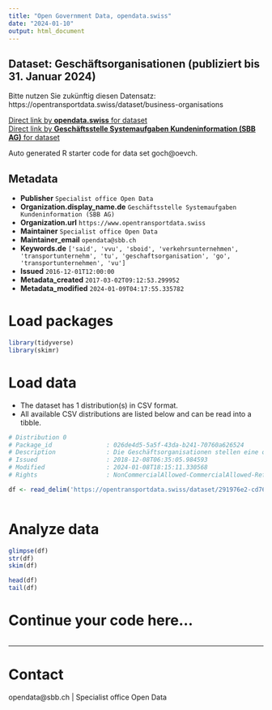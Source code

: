```yaml
---
title: "Open Government Data, opendata.swiss"
date: "2024-01-10"
output: html_document
---
```


## Dataset: Geschäftsorganisationen (publiziert bis 31. Januar 2024)

Bitte nutzen Sie zukünftig diesen Datensatz: https://opentransportdata.swiss/dataset/business-organisations

[Direct link by **opendata.swiss** for dataset](https://opendata.swiss/de/dataset/geschaftsorganisationen-business-organisations)<br>
[Direct link by **Geschäftsstelle Systemaufgaben Kundeninformation (SBB AG)** for dataset](https://opentransportdata.swiss/dataset/goch)

Auto generated R starter code for data set goch@oevch.

## Metadata

- **Publisher** `Specialist office Open Data`
- **Organization.display_name.de** `Geschäftsstelle Systemaufgaben Kundeninformation (SBB AG)`
- **Organization.url** `https://www.opentransportdata.swiss`
- **Maintainer** `Specialist office Open Data`
- **Maintainer_email** `opendata@sbb.ch`
- **Keywords.de** `['said', 'vvu', 'sboid', 'verkehrsunternehmen', 'transportunternehm', 'tu', 'geschaftsorganisation', 'go', 'transportunternehmen', 'vu']`
- **Issued** `2016-12-01T12:00:00`
- **Metadata_created** `2017-03-02T09:12:53.299952`
- **Metadata_modified** `2024-01-09T04:17:55.335782`


# Load packages

```r

library(tidyverse)
library(skimr)

```

# Load data

-   The dataset has 1 distribution(s) in CSV format.
-   All available CSV distributions are listed below and can be read into a tibble.

```r

# Distribution 0
# Package_id               : 026de4d5-5a5f-43da-b241-70760a626524
# Description              : Die Geschäftsorganisationen stellen eine organisatorische Strukturierung der Transprotunternehmen nach abrechnungstechnischen und kundinformativen Merkmalen dar.
# Issued                   : 2018-12-08T06:35:05.984593
# Modified                 : 2024-01-08T18:15:11.330568
# Rights                   : NonCommercialAllowed-CommercialAllowed-ReferenceRequired

df <- read_delim('https://opentransportdata.swiss/dataset/291976e2-cd76-4b9f-a1c0-40da0cd45347/resource/bb713bcf-9059-4447-b42a-2944ec80ec1a/download/go-liste.csv')



```

# Analyze data

```r

glimpse(df)
str(df)
skim(df)

head(df)
tail(df)

```

# Continue your code here...

```r

```

------------------------------------------------------------------------

# Contact

opendata@sbb.ch | Specialist office Open Data
